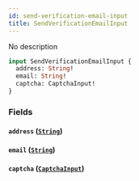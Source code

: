 ```yaml
---
id: send-verification-email-input
title: SendVerificationEmailInput
---
```



No description

```graphql
input SendVerificationEmailInput {
  address: String!
  email: String!
  captcha: CaptchaInput!
}
```


### Fields

#### `address` ([`String`](../../references/scalars/string))




#### `email` ([`String`](../../references/scalars/string))




#### `captcha` ([`CaptchaInput`](../../references/inputs/captcha-input))






